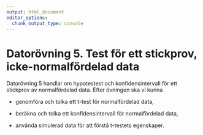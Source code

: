 ```yaml
---
output: html_document
editor_options: 
  chunk_output_type: console
---
```

# Datorövning 5. Test för ett stickprov, icke-normalfördelad data

Datorövning 5 handlar om hypotestest och konfidensintervall för ett stickprov av normalfördelad data. Efter övningen ska vi kunna

- genomföra och tolka ett t-test för normalfördelad data,

- beräkna och tolka ett konfidensintervall för normalfördelad data,

- använda simulerad data för att förstå t-testets egenskaper.

## 
